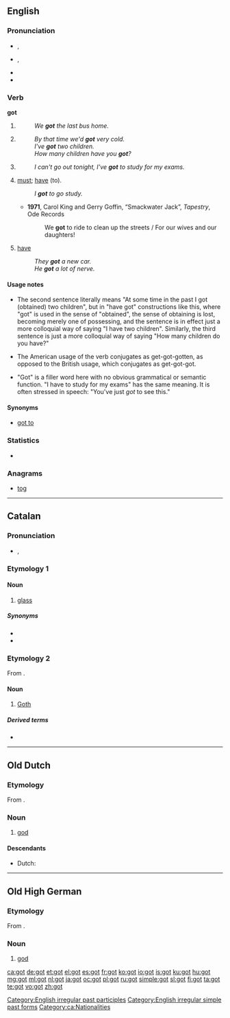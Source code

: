 {{also|Got|göt}}
==English== 

===Pronunciation===
* {{a|RP}} {{IPA|/ɡɒt/}}, {{SAMPA|/gQt/}}
* {{a|GenAm}} {{IPA|/ɡɑt/}}, {{SAMPA|/gAt/}}
* {{audio|en-us-got.ogg|Audio (US)}}
* {{rhymes|ɒt}}

===Verb===
'''got'''

# {{simple past of|[[get]]}}
#: ''We '''got''' the last bus home.''
# {{British}} {{past participle of|[[get]]}}
#: ''By that time we'd '''got''' very cold.''
#: ''I've '''got''' two children.''
#: ''How many children have you '''got'''?''
# {{non-gloss definition|Expressing obligation.}}
#: ''I can't go out tonight, I've '''got''' to study for my exams.''
# {{context|Southern US|with [[to]]}} [[must#Verb|must]]; [[have]] (to).
#: ''I '''got''' to go study.''
#* '''1971''', Carol King and Gerry Goffin, “Smackwater Jack”, ''Tapestry'', Ode Records
#*: We '''got''' to ride to clean up the streets / For our wives and our daughters!
# {{context|Southern US|UK|slang}} [[have]]
#: ''They '''got''' a new car.''
#: ''He '''got''' a lot of nerve.''

====Usage notes====
* {{sense|past participle of get}} The second sentence literally means "At some time in the past I got (obtained) two children", but in "have got" constructions like this, where "got" is used in the sense of "obtained", the sense of obtaining is lost, becoming merely one of possessing, and the sentence is in effect just a more colloquial way of saying "I have two children". Similarly, the third sentence is just a more colloquial way of saying "How many children do you have?"
* {{sense|past participle of get}} The American usage of the verb conjugates as get-got-gotten, as opposed to the British usage, which conjugates as get-got-got.
* {{sense|expressing obligation}} "Got" is a filler word here with no obvious grammatical or semantic function. "I have to study for my exams" has the same meaning. It is often stressed in speech: "You've just ''got'' to see this."

====Synonyms====
* {{sense|must, have (to)}} [[got to]]

===Statistics===
* {{rank|de|whole|find|191|got|let|world|thing}}

===Anagrams===
* [[tog#English|tog]]

[[Category:English irregular past participles]]
[[Category:English irregular simple past forms]]

----

==Catalan==

===Pronunciation===

* {{IPA|/gɔt/|lang=ca}}, {{SAMPA|/gOt/}}

===Etymology 1===

====Noun====
{{ca-noun|m}}

# [[glass]] {{gloss|drinking glass}}

=====Synonyms=====
* {{l|ca|tassó}}
* {{l|ca|vas}}

===Etymology 2===
From {{etyl|la|ca}} {{term|lang=la|Gothus}}.

====Noun====
{{ca-noun|m|f=goda|fpl=godes}}

# [[Goth]]

=====Derived terms=====
* {{l|ca|gòtic|gloss=Gothic}}

[[Category:ca:Nationalities]]

----

==Old Dutch==
===Etymology===
From {{proto|Germanic|gudan|lang=odt}}.

===Noun===
{{infl|odt|noun|g=m}}

# [[god]]

====Descendants====
* Dutch: {{l|nl|god}}

----

==Old High German==

===Etymology===
From {{proto|Indo-European|ǵʰuto-|lang=goh}}.

===Noun===
{{goh-noun|g=m}}

# [[god]]

[[ca:got]]
[[de:got]]
[[et:got]]
[[el:got]]
[[es:got]]
[[fr:got]]
[[ko:got]]
[[io:got]]
[[is:got]]
[[ku:got]]
[[hu:got]]
[[mg:got]]
[[ml:got]]
[[nl:got]]
[[ja:got]]
[[oc:got]]
[[pl:got]]
[[ru:got]]
[[simple:got]]
[[sl:got]]
[[fi:got]]
[[ta:got]]
[[te:got]]
[[vo:got]]
[[zh:got]]